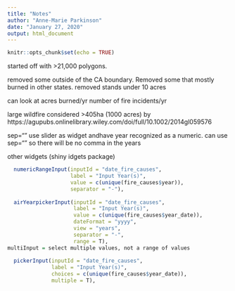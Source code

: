 ```yaml
---
title: "Notes"
author: "Anne-Marie Parkinson"
date: "January 27, 2020"
output: html_document
---
```


```r
knitr::opts_chunk$set(echo = TRUE)
```

started off with >21,000 polygons. 

removed some outside of the CA boundary. Removed some that mostly burned in other states. 
removed stands under 10 acres

can look at acres burned/yr
number of fire incidents/yr

large wildfire considered >405ha (1000 acres) by https://agupubs.onlinelibrary.wiley.com/doi/full/10.1002/2014gl059576

sep="" use slider as widget andhave year recognized as a numeric. can use sep="" so there will be no comma in the years

other widgets (shiny idgets package)
```r
  numericRangeInput(inputId = "date_fire_causes",
                    label = "Input Year(s)",
                    value = c(unique(fire_causes$year)),
                    separator = "-"),
  
  airYearpickerInput(inputId = "date_fire_causes",
                     label = "Input Year(s)",
                     value = c(unique(fire_causes$year_date)),
                     dateFormat = "yyyy",
                     view = "years",
                     separator = "-",
                     range = T),
multiInput = select multiple values, not a range of values
  
  pickerInput(inputId = "date_fire_causes",
              label = "Input Year(s)",
              choices = c(unique(fire_causes$year_date)),
              multiple = T),
  
```

